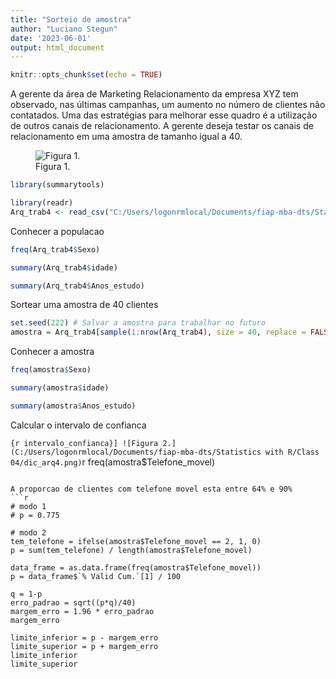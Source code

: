 ```yaml
---
title: "Sorteio de amostra"
author: "Luciano Stegun"
date: '2023-06-01'
output: html_document
---
```


```r
knitr::opts_chunk$set(echo = TRUE)
```

A gerente da área de Marketing Relacionamento da empresa XYZ tem observado, nas últimas campanhas, um aumento no número de clientes não contatados. Uma das estratégias para melhorar esse quadro é a utilização de outros canais de relacionamento. A gerente deseja testar os canais de relacionamento em uma amostra de tamanho igual a 40.

![Figura 1.](C:/Users/logonrmlocal/Documents/fiap-mba-dts/Statistics with R/Class 04/dic_arq4.png)

```r
library(summarytools)
```

```r
library(readr)
Arq_trab4 <- read_csv("C:/Users/logonrmlocal/Documents/fiap-mba-dts/Statistics with R/Class 04/Arq_trab4.csv")
```

Conhecer a populacao

```r
freq(Arq_trab4$Sexo)
```
```r
summary(Arq_trab4$idade)
```

```r
summary(Arq_trab4$Anos_estudo)
```

Sortear uma amostra de 40 clientes

```r
set.seed(222) # Salvar a amostra para trabalhar no futuro
amostra = Arq_trab4[sample(1:nrow(Arq_trab4), size = 40, replace = FALSE),]
```

Conhecer a amostra

```r
freq(amostra$Sexo)
```

```r
summary(amostra$idade)
```

```r
summary(amostra$Anos_estudo)
```

Calcular o intervalo de confianca

```{r intervalo_confianca}]
![Figura 2.](C:/Users/logonrmlocal/Documents/fiap-mba-dts/Statistics with R/Class 04/dic_arq4.png)
```r
freq(amostra$Telefone_movel)
```

A proporcao de clientes com telefone movel esta entre 64% e 90%
```r
# modo 1
# p = 0.775

# modo 2
tem_telefone = ifelse(amostra$Telefone_movel == 2, 1, 0)
p = sum(tem_telefone) / length(amostra$Telefone_movel)

data_frame = as.data.frame(freq(amostra$Telefone_movel))
p = data_frame$`% Valid Cum.`[1] / 100

q = 1-p
erro_padrao = sqrt((p*q)/40)
margem_erro = 1.96 * erro_padrao
margem_erro

limite_inferior = p - margem_erro
limite_superior = p + margem_erro
limite_inferior
limite_superior
```